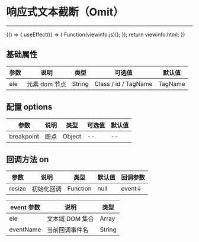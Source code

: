 
# 响应式文本截断（Omit）

---

<Meta title="常用函数/响应式文本截断(omit)" />

<Canvas>
    <Story
        name="通用"
        height="150px"
        parameters={{
            docs: { source: { code: `${viewinfo.html}${viewinfo.js}` } },
        }}
    >
        {() => {
            useEffect(() => {
                Function(viewinfo.js)();
            });
            return viewinfo.html;
        }}
    </Story>
</Canvas>

## 基础属性

| 参数 | 说明          | 类型   | 可选值               | 默认值  |
| ---- | ------------- | ------ | -------------------- | ------- |
| ele  | 元素 dom 节点 | String | Class / id / TagName | TagName |

## 配置 options

| 参数       | 说明 | 类型   | 可选值 | 默认值 |
| ---------- | ---- | ------ | ------ | ------ |
| breakpoint | 断点 | Object | --     | --     |

## 回调方法 on

| 参数   | 说明       | 类型     | 默认值 | 回调参数 |
| ------ | ---------- | -------- | ------ | -------- |
| resize | 初始化回调 | Function | null   | event↓   |

| event 参数 | 说明           | 类型   |
| ---------- | -------------- | ------ |
| ele        | 文本域 DOM 集合  | Array  | Object |
| eventName  | 当前回调事件名 | String |
